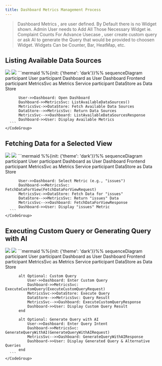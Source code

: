 ```yaml
---
title: Dashboard Metrics Management Process
---
```


> Dashboard Metrics , are user defined. By Default there is no Widget shown.
> Admin User needs to Add All Those Necessary Widget ie. Complaint Counts
> For Advance Usecase , user create custom query or  ask AI to generate the Query that would be provided to choosen Widget.
> Widgets Can be Counter, Bar, HeatMap, etc.

## Listing Available Data Sources
<Tabs>
  <Tab title="image">
    <img className="block dark:hidden" src="https://mermaid.ink/img/pako:eNp1kstOwzAQRX_FmhVIaZUHwYkXSEiFFRUSERuUjXEGaimxg-1UlKr_jvPoAwpZZcb3-lzbswWhKwQGFj86VAIXkr8b3pSK-K_lxkkhW64cebZozrsLblevmpuKcDtITjr3RiuHqjp3LdEZKWyxFr1tqkiBZi0F_gVxvHDaYK_uCzJUpRqlPXZ2c3MAM_LYojoGGVWH0kuPfEYepHW3ay5r_lrjQNKdEWgvLkffUTswpiSM3KMTK3JwTrlG7544iWe_kE_oOqP-cJywfh7ov5BPaFutLJ4fsb8URhbStjXfnMScEKWCABo0DZeVf_1tv0EJboUNlsD8b4VvvKtdCaXaeSnvnC42SgBzpsMAurbibj8swN54bX3Xv9aL1s1e5EtgW_gEFoXJPA6zKKdhRuM8ia4D2Pj2dTin2RUN4yxNrihN6C6Ar2GHcJ7HcUbzPE_yKE1TmgeAlfTXuRwHdpjbfZC7YWXKsfsGth7zzg?type=png" />
    <img className="hidden dark:block" src="https://mermaid.ink/img/pako:eNp1Uk1P4zAU_CvWk6ouUqjShOLEh0pIXU6LkKi4oFyM87q1SOys7VSUKP8d56MfUDanzPOMZ2xPA0LnCAwmk0Yq6Rhppm6LJU4ZmebcvE3bdjLJlMV_NSqBK8n_Gl5miviv4sZJISuuHHm2aC6nK263r5qbnHDbU84m90Yrhyq_VD2gM1LY9U50shGRNZqdFPiTieNrpw127A6QHmVqoHa218vl0ZiRxwrVKcjAOkJPPfkz8kdad7fjsuCvBfZOujYC7a-rQXfi9h5jEkbu0YktOSrHXIP24DiSr79ZPqGrjfpBceb19UD_C_mEttL-7S6P2F0KIytpq4Lvz2KOFpmCAEo0JZe5L0fTbZBBX4wMmP_NccPrwmWQqdZTee30eq8EMGdqDKCucu4OZQG24YX1U_9aL1qXB5KHwBp4BzYP41kUJvOUhgmN0nh-G8Dej2_DGU1uaBgli_iG0pi2AXz0O4SzNIoSmqZpnM4XiwVNA8Bc-ut8GPrc1_oQ5He_MuZoPwG32P3V?type=png" />
  </Tab>
  <Tab title="code">
    <CodeGroup>
      ```mermaid
      %%{init: {'theme': 'dark'}}%%
      sequenceDiagram
          participant User
          participant Dashboard as User Dashboard Frontend
          participant MetricsSvc as Metrics Service
          participant DataStore as Data Store

          User->>Dashboard: Open Dashboard
          Dashboard->>MetricsSvc: ListAvailableDataSources()
          MetricsSvc->>DataStore: Fetch Available Data Sources
          DataStore-->>MetricsSvc: Return Data Sources
          MetricsSvc-->>Dashboard: ListAvailableDataSourcesResponse
          Dashboard->>User: Display Available Metrics
      ```
    </CodeGroup>
  </Tab>
</Tabs>


## Fetching Data for a Selected View
<Tabs>
  <Tab title="image">
    <img className="block dark:hidden" src="https://mermaid.ink/img/pako:eNptUktTgzAQ_iuZPekMMhSsgRx6qr31YkcPDpcYtjYzJcEkqLXT_27Cw1aRE7t8r132CEJXCAwsvrWoBC4lfzW8LhXxT8ONk0I2XDnyaNFMu0tudy-am4pw20EuOiujlUNVTVlrdEYKu3kXgTZUZIPmXQr8z8TxjdMGAzoUpKtK1UOD7c1i8WPMvNIexWhDrjB-jSNSgrS2RVvCdc_7IXjyOREjK3RiF2xW2jxJ_Lj623gIu7JukDlTuxBD1EGmj7vV5sJ-dB-QN3_sH9C1Rl3gO-jE6_fE04i20cridNKwLUaW0jZ7frh06bVLBRHUaGouK38WxyBQgtthjSUw_1rhlrd7F8Y4eShvnd4clADmTIsRtE3F3XhFwLZ8b33X_8ZnresR5EtgR_gENkuyOE3yWUGTnKZFNruL4ODbd0lM81uapPk8u6U0o6cIvjqFJC7SNKdFUWTFbD6f0yICrKTf5Lq_5O6gxyD33Zchx-kbb276LA?type=png" />
    <img className="hidden dark:block" src="https://mermaid.ink/img/pako:eNptUk1PwzAM_SuRpWkglWqUtVtz2GnsxoUJDqiXkHosYk1KkgKj6n8n6ccYlJxi5z2_Z8c1cJUjUJhMaiGFpaSe2j0WOKVkmjP9Om2aySSTBt8qlBzXgr1oVmSSuFMybQUXJZOWPBjU4-yamf2zYjonzLSQs8xGK2lR5mPWHVotuNm-c0_rI7JF_S44_idi2dYqjR7tA9JGmeygXvZqtToJU1fpgHyQIRcYvoQByUAYU6HJ4LLjnQiO_OOIkg1avvcyG6UfBX5c_E3c-1kZ25f5obYmeqt9mc7uTukz-UG9R179kb9HW2l5hm-hI63fHY8tmlK5Tx136qdFyVqY8sCO5ypd7UxCAAXqgoncbU3tC2TQbkwG1F1z3LHqYH0bjYOyyqrtUXKgVlcYQFXmzA5bBHTHDsZl3Tc-KVUMIBcCreETaJSG8SJNF_E8itM4iQM4Ar2-TsIoXUTzZbyIlrMonTcBfLX8Wbj02Xlys7xJkiRNowAwF26Od92at9s-2LhtX3oXzTd9PQPx?type=png" />
  </Tab>
  <Tab title="code">
    <CodeGroup>
      ```mermaid
      %%{init: {'theme': 'dark'}}%%
      sequenceDiagram
          participant User
          participant Dashboard as User Dashboard Frontend
          participant MetricsSvc as Metrics Service
          participant DataStore as Data Store

          User->>Dashboard: Select Metric (e.g., "issues")
          Dashboard->>MetricsSvc: FetchDataForView(FetchDataForViewRequest)
          MetricsSvc->>DataStore: Fetch Data for "issues"
          DataStore-->>MetricsSvc: Return "issues" Data
          MetricsSvc-->>Dashboard: FetchDataForViewResponse
          Dashboard->>User: Display "issues" Metric
      ```
    </CodeGroup>
  </Tab>
</Tabs>


## Executing Custom Query or Generating Query with AI

<Tabs>
  <Tab title="image">
    <img className="block dark:hidden" src="https://mermaid.ink/img/pako:eNqNVMtu2zAQ_BViD0UKKEaiWLLFQwCjTgIfgqIxggKFLqy0qQlIpEqu3LiG_72kHn7EalOexOXM7uysyC1kOkfgYPFnjSrDuRQ_jChTxdyqhCGZyUooYs8WzXl0LuzquxYmZ8I2kKPIvdGKUOXnrEckIzO7XGee1u3YEs1aZjhUhMSStEGP9hvW7FLVQkVB7HNFUitRcPaptqRL9qVGs2nP_fLSLm9v9-I4u3PazF_Qe5ijHLQ6zitmNWFLajgX56En76Slj4d0hxSNhK6Zfbrz6h3i8k35Bsee0NYFDWZ_0-GANFtpZXG4U-8RZ3Npq0JsTpw5qbmf6JD7D6jQiL4n9kvSis0W78-hhS_8_0Lvz6Gv0rC-uhqzxcVA7J-TOFUxyP5_s3p63jXygc0K15YSJNetFxLtkX0QQImmFDJ3V2_rD1KgFZaYAnefOb4I7zekauegoia93KgMOJkaA6ir3NXqbirwF1FYF3VX5ZvWZQ9yW-BbeAUeJqNokiSTaBxGSRRHAWyAX1_HozCZhONpNAmnV2Ey3gXwu-FfjaY-Oo5vpjdxHCdJGADm0v2Rj-1b0TwZvYy75qRTsfsD_j5v8A?type=png" />
    <img className="hidden dark:block" src="https://mermaid.ink/img/pako:eNqNVFFv0zAQ_iuWpdIhZdWWNWnjh0kVHagPE2IVQkJ5McmNWiR2sC9lJep_x3aSdl0Dw0-58_fdfXeXc0MzlQNldDRqhBTISDPGDZQwZmScc_1jvN-PRqk08LMGmcFS8O-al6kk9lRco8hExSWSzwb0uXfJzeab4jon3HjIM897rSSCzM9Z94BaZGa9zRyts8ga9FZkMJQE-RqVBod2BvFWKlsoL5B8rFAoyQtG3tUGVUk-1aB37b07Ttrl7e1BHCN3Vpv-C_oAs5SjVst5gqxGaEmec3HuenCdNPj2GO4YwkvoijmEO8_eIS5fpPc48gCmLnAw-osKB6SZStlRD1fqesTIUpiq4LuTzpzkPEx0qPsfQILmfU3kl8ANWaxen0MLX7n_BV-fQ5_Fs77YHIvVxYDvn5M4VTHI_v9m9fS8K-QNWRS2LMlRbNteCDDP2kcDWoIuucjtZjbuIqV-K1PK7GcOj9z1m6Zyb6G8RrXeyYwy1DUEtK5ym6vbVMoeeWGs167KV6XKHmRNyhr6RFmYTKJZksyiaRglURwFdEfZ9XU8CZNZOJ1Hs3B-FSbTfUB_e_7VZO680_hmfhPHcZKEAYVc2D_yvn1K_IvSy7jzN52K_R_ZNnn3?type=png" />
  </Tab>
  <Tab title="code">
    <CodeGroup>
      ```mermaid
      %%{init: {'theme': 'dark'}}%%
      sequenceDiagram
          participant User
          participant Dashboard as User Dashboard Frontend
          participant MetricsSvc as Metrics Service
          participant DataStore as Data Store

          alt Optional: Custom Query
              User->>Dashboard: Enter Custom Query
              Dashboard->>MetricsSvc: ExecuteCustomQuery(ExecuteCustomQueryRequest)
              MetricsSvc->>DataStore: Execute Query
              DataStore-->>MetricsSvc: Query Result
              MetricsSvc-->>Dashboard: ExecuteCustomQueryResponse
              Dashboard->>User: Display Custom Query Result
          end

          alt Optional: Generate Query with AI
              User->>Dashboard: Enter Query Intent
              Dashboard->>MetricsSvc: GenerateQueryWithAI(GenerateQueryWithAIRequest)
              MetricsSvc-->>Dashboard: GenerateQueryWithAIResponse
              Dashboard->>User: Display Generated Query & Alternative Queries
          end
      ```
    </CodeGroup>
  </Tab>
</Tabs>

<br />




